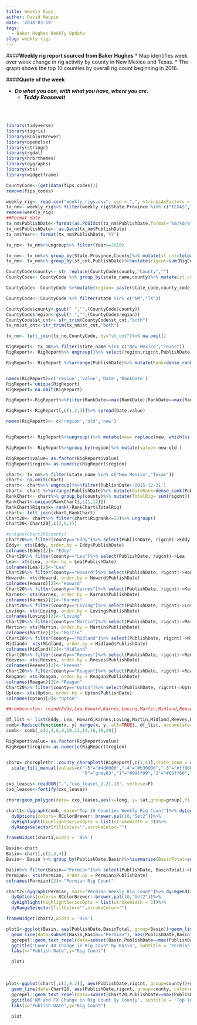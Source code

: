 ```yaml
---
title: Weekly Rigs
author: David Maupin
date: '2018-03-19'
tags:
  - Baker Hughes Weekly Update
slug: weekly-rigs
---
```



####**Weekly rig report sourced from Baker Hughes**
* Map identifies week over week change in rig activity by county in New Mexico and Texas.
* The graph shows the top 10 counties by overall rig count beginning in 2016.

####**Quote of the week**

* ***Do what you can, with what you have, where you are.***
    + ***Teddy Roosevelt***

<br>
<br>
```r
library(tidyverse)
library(tigris)
library(RColorBrewer)
library(openxlsx)
library(stringr)
library(rgdal)
library(hrbrthemes)
library(dygraphs)
library(xts)
library(widgetframe)
```



```r
CountyCode<-(get(data(fips_codes)))
remove(fips_codes)
```

```r
weekly_rig<- read.csv("weekly_rigs.csv", sep = ",", stringsAsFactors = F)
tx_nm<- weekly_rig%>% filter(weekly_rig$State.Province %in% c("TEXAS","NEW MEXICO","OKLAHOMA"))%>% select(State.Province,County,Basin,Location,Trajectory,PublishDate,RigCount,Year)
remove(weekly_rig)
##Format date
tx_nm$PublishDate<-format(as.POSIXct(tx_nm$PublishDate,format='%m/%d/%Y'),format="%Y-%m-%d")
tx_nm$PublishDate<- as.Date(tx_nm$PublishDate)
tx_nm$Year<- format(tx_nm$PublishDate,'%Y')

tx_nm<- tx_nm%>%ungroup%>% filter(Year>=2016)
```

```r
tx_nm<- tx_nm%>% group_by(State.Province,County)%>% mutate(st_cnt=tolower(paste(State.Province,"_",County, sep="", collapse=NULL)))
tx_nm<- tx_nm%>% group_by(st_cnt,PublishDate)%>%mutate(rigcnt=sum(RigCount))%>%select(st_cnt,rigcnt,PublishDate,Basin)%>% distinct()
```

```r
CountyCode$county<- str_replace(CountyCode$county,"County","")
CountyCode<- CountyCode %>% group_by(state_name,county)%>% mutate(st_cnt= tolower(paste(state_name,"_",county,sep="", collapse=NULL)))%>%ungroup()

CountyCode<- CountyCode %>%mutate(region= paste(state_code,county_code))

CountyCode<- CountyCode %>% filter(state %in% c("NM","TX"))

```

```r
CountyCode$county<-gsub(" ","",(CountyCode$county))
CountyCode$region<-gsub(" ","",(CountyCode$region))
CountyCode$st_cnt<- str_trim(CountyCode$st_cnt,"both")
tx_nm$st_cnt<-str_trim(tx_nm$st_cnt,"both")
```

```r
tx_nm<- left_join(tx_nm,CountyCode, by="st_cnt")%>% na.omit()
```

```r
RigReport<- tx_nm%>% filter(state_name %in% c("New Mexico","Texas"))
RigReport<- RigReport%>% ungroup()%>% select(region,rigcnt,PublishDate)

RigReport<- RigReport %>%arrange(PublishDate)%>% mutate(Rank=dense_rank(PublishDate))


names(RigReport)=c('region','value','Date','RankDate')
RigReport= unique(RigReport)
RigReport= na.omit(RigReport)

RigReport<-RigReport%>%filter(RankDate==max(RankDate)|RankDate==max(RankDate)-1)

RigReport<-RigReport[,c(1,2,3)]%>% spread(Date,value)

names(RigReport)<- c('region','old','new')


RigReport<- RigReport%>%ungroup()%>% mutate(new= replace(new, which(is.na(new)),0), old= replace(old, which(is.na(old)),0))

RigReport<- RigReport%>%group_by(region)%>% mutate(value= new-old )

RigReport$value= as.factor(RigReport$value)
RigReport$region= as.numeric(RigReport$region)
```


```r
chart<- tx_nm%>% filter(state_name %in% c("New Mexico","Texas"))
chart<- na.omit(chart)
chart<- chart%>% ungroup()%>%filter(PublishDate>'2015-12-31') 
chart<- chart %>%arrange(PublishDate)%>% mutate(DateRank=dense_rank(PublishDate))
RankChart<- chart%>% group_by(county)%>% mutate(TotalRig= sum(rigcnt))
RankChart<-unique(RankChart[,c(1,12)])
RankChart$Rigrank= rank(-RankChart$TotalRig)
chart<- left_join(chart,RankChart)
Chart20<- chart%>% filter(chart$Rigrank<=10)%>% ungroup()
Chart20<-Chart20[,c(3,9,2)]
```



```r
#unique(Chart20$county)
Chart20%>% filter(county=="Eddy")%>% select(PublishDate, rigcnt)->Eddy
Eddy<- xts(Eddy, order.by = Eddy$PublishDate)
colnames(Eddy)[2]<-"Eddy"
Chart20%>% filter(county=="Lea")%>% select(PublishDate, rigcnt)->Lea
Lea<- xts(Lea, order.by = Lea$PublishDate)
colnames(Lea)[2]<-"Lea"
Chart20%>% filter(county=="Howard")%>% select(PublishDate, rigcnt)->Howard
Howard<- xts(Howard, order.by = Howard$PublishDate)
colnames(Howard)[2]<-"Howard"
Chart20%>% filter(county=="Karnes")%>% select(PublishDate, rigcnt)->Karnes
Karnes<- xts(Karnes, order.by = Karnes$PublishDate)
colnames(Karnes)[2]<-"Karnes"
Chart20%>% filter(county=="Loving")%>% select(PublishDate, rigcnt)->Loving
Loving<- xts(Loving, order.by = Loving$PublishDate)
colnames(Loving)[2]<-"Loving"
Chart20%>% filter(county=="Martin")%>% select(PublishDate, rigcnt)->Martin
Martin<- xts(Martin, order.by = Martin$PublishDate)
colnames(Martin)[2]<-"Martin"
Chart20%>% filter(county=="Midland")%>% select(PublishDate, rigcnt)->Midland
Midland<- xts(Midland, order.by = Midland$PublishDate)
colnames(Midland)[2]<-"Midland"
Chart20%>% filter(county=="Reeves")%>% select(PublishDate, rigcnt)->Reeves
Reeves<- xts(Reeves, order.by = Reeves$PublishDate)
colnames(Reeves)[2]<-"Reeves"
Chart20%>% filter(county=="Reagan")%>% select(PublishDate, rigcnt)->Reagan
Reagan<- xts(Reagan, order.by = Reagan$PublishDate)
colnames(Reagan)[2]<-"Reagan"
Chart20%>% filter(county=="Upton")%>% select(PublishDate, rigcnt)->Upton
Upton<- xts(Upton, order.by = Upton$PublishDate)
colnames(Upton)[2]<-"Upton"
```

```r
##combcounty<- cbind(Eddy,Lea,Howard,Karnes,Loving,Martin,Midland,Reeves,Reagan,Upton)

df_list <- list(Eddy, Lea, Howard,Karnes,Loving,Martin,Midland,Reeves,Reagan,Upton)
comb<-Reduce(function(x, y) merge(x, y, all=TRUE), df_list, accumulate=FALSE)
comb<- comb[,c(2,4,6,8,10,12,14,16,18,20)]
```

```r

RigReport$value= as.factor(RigReport$value)
RigReport$region= as.numeric(RigReport$region)


choro= choroplethr::county_choropleth(RigReport[,c(1,4)],state_zoom = c("new mexico","texas"),reference_map = F, title= "Baker Hughes Week Over Week Change")+
  scale_fill_manual(values=c("-5"="#4d0000","-4"="#b30000","-3"="#ff0000","-2"="#ff4d4d","-1"="#ff9999",
                             "0"="gray83","1"="#99ff99","2"="#66ff66","3"="#33cc33","4"="#003300", "5"="#001a00","6"='#000000',"7"='#000000'))
```

```r
cxo_leases<-readOGR(".","cxo_leases_2.21.18", verbose=F)
cxo_leases<-fortify(cxo_leases)
```

```r
choro+geom_polygon(data= cxo_leases,aes(x=long, y= lat,group=group),fill="gold2")
```

```r
chart1<-dygraph(comb, main="Top 10 Counties Weekly Rig Count")%>% dyLegend(width=500)%>%
  dyOptions(colors= RColorBrewer::brewer.pal(10,"Set2"))%>%
  dyHighlight(highlightSeriesOpts = list(strokeWidth = 3))%>%
  dyRangeSelector(fillColor="",strokeColor="")

```

```r
frameWidget(chart1,width = '95%')
```



```r
Basin<-chart
Basin<-chart[,c(2,3,4)]
Basin<- Basin %>% group_by(PublishDate,Basin)%>%summarize(BasinTotal=sum(rigcnt))

Basin%>% filter(Basin=="Permian")%>% select(PublishDate, BasinTotal)->Permian
Permian<- xts(Permian, order.by = Permian$PublishDate)
colnames(Permian)[2]<-"Permian Rig Count"
```

```r
chart2<-dygraph(Permian, main="Permian Weekly Rig Count")%>% dyLegend(width=500)%>%
  dyOptions(colors= RColorBrewer::brewer.pal(10,"Set2"))%>%
  dyHighlight(highlightSeriesOpts = list(strokeWidth = 3))%>%
  dyRangeSelector(fillColor="",strokeColor="")
```

```r
frameWidget(chart2,width = '95%')
```

```r
plot1<-ggplot(Basin, aes(PublishDate,BasinTotal, group=Basin))+geom_line(color='grey', size=1, alpha=.5)+
  geom_line(data=subset(Basin,Basin=="Permian"), aes(PublishDate,BasinTotal, group=Basin,label=NULL),size=1,color="orange")+theme_minimal()+
  ggrepel::geom_text_repel(data=subset(Basin,PublishDate==max(PublishDate)),aes(PublishDate,BasinTotal, group=Basin,label=BasinTotal),min.segment.length = unit(.00001, "lines"))+ggrepel::geom_text_repel(data=subset(Basin,PublishDate=='2017-01-27'),aes(PublishDate,BasinTotal, group=Basin,label=Basin),min.segment.length = unit(.00001, "lines"))+
  ggtitle('Lower 48 Change in Rig Count By Basin', subtitle = 'Permian Basin Highlighted')+
  labs(x="Publish Date",y="Rig Count")

  plot1
```
<br>


```r
plot<-ggplot(chart[,c(3,9,2)], aes(PublishDate,rigcnt, group=county))+geom_line(color='grey', size=1, alpha=.5)+
  geom_line(data=Chart20, aes(PublishDate,rigcnt, group=county, color=county, label=NULL),size=1)+theme_minimal()+
  ggrepel::geom_text_repel(data=subset(Chart20,PublishDate==max(PublishDate)),aes(PublishDate,rigcnt, group=county,label=county),min.segment.length = unit(.00001, "lines"))+theme(legend.position="none")+
  ggtitle('NM and TX Change in Rig Count By County', subtitle = 'Top 10 Counties Highlighted')+
  labs(x="Publish Date",y="Rig Count")

  plot
```

<br>
<br>